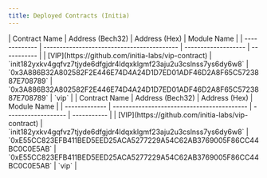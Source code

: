 ```yaml
---
title: Deployed Contracts (Initia)
---
```


<Tabs>
    <Tab title="Mainnet (interwoven-1)">
    | Contract Name | Address (Bech32)                           | Address (Hex)       | Module Name |
    | ------------- | ------------------------------------------ | ------------------- | ----------- |
    | [VIP](https://github.com/initia-labs/vip-contract) | `init182yxkv4gqfvz7tjyde6dfgjdr4ldqxklgmf23aju2u3cslnss7ys6dy6w8` | `0x3A886B32A802582F2E446E74D4A24D1D7ED01ADF46D2A8F65C5723887E708789` | `0x3A886B32A802582F2E446E74D4A24D1D7ED01ADF46D2A8F65C5723887E708789` | `vip` |
    </Tab>
    <Tab title="Testnet (initiation-2)">
    | Contract Name | Address (Bech32)                           | Address (Hex)       | Module Name |
    | ------------- | ------------------------------------------ | ------------------- | ----------- |
    | [VIP](https://github.com/initia-labs/vip-contract) | `init182yxkv4gqfvz7tjyde6dfgjdr4ldqxklgmf23aju2u3cslnss7ys6dy6w8` | `0xE55CC823EFB411BED5EED25ACA5277229A54C62AB3769005F86CC44BC0C0E5AB` | `0xE55CC823EFB411BED5EED25ACA5277229A54C62AB3769005F86CC44BC0C0E5AB` | `vip` |
    </Tab>
</Tabs>
